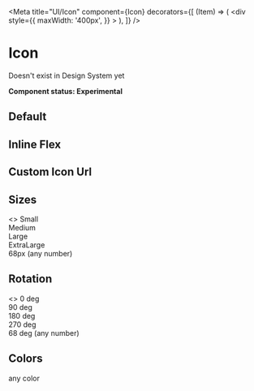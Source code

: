 
<Meta
  title="UI/Icon"
  component={Icon}
  decorators={[
    (Item) => (
      <div
        style={{
          maxWidth: '400px',
        }}
      >
        <Item />
      </div>
    ),
  ]}
/>

# Icon

Doesn't exist in Design System yet

**Component status: Experimental**

## Default

<Preview>
  <Story name="Default">
    <Icon>
      <Location />
    </Icon>
  </Story>
</Preview>

## Inline Flex

<Preview>
  <Story name="Inline Flex">
    <Icon inline>
      <Location />
    </Icon>
  </Story>
</Preview>

## Custom Icon Url

<Preview>
  <Story name="Custom Icon Url">
    <Icon
      inline
      size={70}
      iconUrl="https://cdn.xs4all.nl/content/_xs4all-themes/first-class/images/icons/usp-trophey_yellow_30.svg"
    />
  </Story>
</Preview>

## Sizes

<Preview>
  <Story name="Sizes">
    <>
      <Icon size={14}>
        <Location />
      </Icon>
      Small
      <div style={{ paddingTop: 20 }}>
        <Icon size={20}>
          <Location />
        </Icon>
        Medium
      </div>
      <div style={{ paddingTop: 20 }}>
        <Icon size={32}>
          <Location />
        </Icon>
        Large
      </div>
      <div style={{ paddingTop: 20 }}>
        <Icon size={40}>
          <Location />
        </Icon>
        ExtraLarge
      </div>
      <div style={{ paddingTop: 20 }}>
        <Icon size={68}>
          <Location />
        </Icon>
        68px (any number)
      </div>
    </>
  </Story>
</Preview>

## Rotation

<Preview>
  <Story name="Rotation">
    <>
      <Icon size={40}>
        <Location />
      </Icon>
      0 deg
      <div style={{ paddingTop: 20 }}>
        <Icon size={40} rotate={90}>
          <Location />
        </Icon>
        90 deg
      </div>
      <div style={{ paddingTop: 20 }}>
        <Icon size={40} rotate={180}>
          <Location />
        </Icon>
        180 deg
      </div>
      <div style={{ paddingTop: 20 }}>
        <Icon size={40} rotate={270}>
          <Location />
        </Icon>
        270 deg
      </div>
      <div style={{ paddingTop: 20 }}>
        <Icon size={40} rotate={68}>
          <Location />
        </Icon>
        68 deg (any number)
      </div>
    </>
  </Story>
</Preview>

## Colors

<Preview>
  <Story name="Colors">
    <div>
      <Icon size={40} color="hotpink">
        <Location />
      </Icon>
      any color
    </div>
  </Story>
</Preview>
